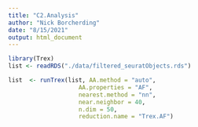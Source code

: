 ```yaml
---
title: "C2.Analysis"
author: "Nick Borcherding"
date: "8/15/2021"
output: html_document
---
```


```r
library(Trex)
list <- readRDS("./data/filtered_seuratObjects.rds")
```

```r
list  <- runTrex(list, AA.method = "auto", 
                    AA.properties = "AF", 
                    nearest.method = "nn",
                    near.neighbor = 40,
                    n.dim = 50,
                    reduction.name = "Trex.AF")
```


